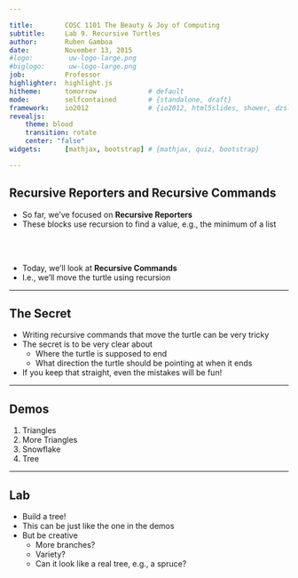 ```yaml
---

title:        COSC 1101 The Beauty & Joy of Computing
subtitle:     Lab 9. Recursive Turtles
author:       Ruben Gamboa
date:         November 13, 2015
#logo:         uw-logo-large.png
#biglogo:      uw-logo-large.png
job:          Professor
highlighter:  highlight.js
hitheme:      tomorrow             # default
mode:         selfcontained        # {standalone, draft}
framework:    io2012               # {io2012, html5slides, shower, dzslides, revealjs, ...}
revealjs:     
    theme: blood
    transition: rotate
    center: "false"
widgets:      [mathjax, bootstrap] # {mathjax, quiz, bootstrap}

---
```


<style>
slide.title-slide {
     background-color: #EDE0CF; /* CBE7A5; #EDE0CF; ; #CA9F9D*/
     background-image: url(assets/img/uw-logo-large.png);
     background-repeat: no-repeat;
     background-position: center top;
   }
slide:not(.title-slide) {
    background-image: url(assets/img/uw-logo-small.png);
    background-repeat: no-repeat;
    background-position: right bottom;
    background-size: 24px;
}
</style>

## Recursive Reporters and Recursive Commands

* So far, we've focused on **Recursive Reporters**
* These blocks use recursion to find a value, e.g., the minimum of a list

<br>
<br>

* Today, we'll look at **Recursive Commands**
* I.e., we'll move the turtle using recursion

---

## The Secret

* Writing recursive commands that move the turtle can be very tricky
* The secret is to be very clear about
  * Where the turtle is supposed to end
  * What direction the turtle should be pointing at when it ends
* If you keep that straight, even the mistakes will be fun!

---

## Demos

1. Triangles
2. More Triangles
3. Snowflake
4. Tree

---

## Lab

* Build a tree!
* This can be just like the one in the demos
* But be creative
  * More branches?
  * Variety?
  * Can it look like a real tree, e.g., a spruce?
